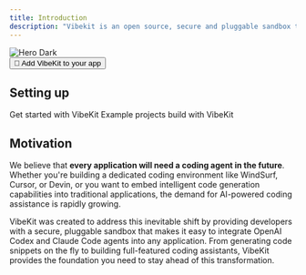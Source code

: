 ```yaml
---
title: Introduction
description: "Vibekit is an open source, secure and pluggable sandbox that lets developers embed OpenAI Codex and Claude Code agents into their apps."
---
```


<div className="text-center flex justify-center">
<img
  src="/logo/mark.png"
  alt="Hero Dark"
  width={150}
  height={150}
/>

</div>

<div className="text-center flex justify-center">
  <button id="vibekit-button" data-vibekit-token="k17ac6t9fm9z3432aevtd5jn597j363q" className="bg-black dark:bg-white text-white dark:text-black px-4 h-10 flex items-center justify-center rounded-md hover:opacity-80 transition-colors">
    🖖 Add VibeKit to your app
  </button>
</div>


## Setting up

<CardGroup cols={2}>
  <Card
    title="Quickstart"
    icon="pen-to-square"
    href="/quickstart"
  >
    Get started with VibeKit
  </Card>
  <Card
    title="Examples"
    icon="code"
    href="https://github.com/superagent-ai/vibekit/tree/main/examples"
  >
    Example projects build with VibeKit
  </Card>
</CardGroup>

## Motivation

We believe that **every application will need a coding agent in the future**. Whether you're building a dedicated coding environment like WindSurf, Cursor, or Devin, or you want to embed intelligent code generation capabilities into traditional applications, the demand for AI-powered coding assistance is rapidly growing.

VibeKit was created to address this inevitable shift by providing developers with a secure, pluggable sandbox that makes it easy to integrate OpenAI Codex and Claude Code agents into any application. From generating code snippets on the fly to building full-featured coding assistants, VibeKit provides the foundation you need to stay ahead of this transformation.
